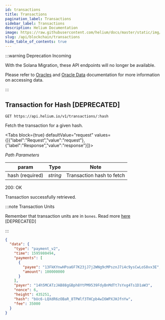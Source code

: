 ```yaml
---
id: transactions
title: Transactions
pagination_label: Transactions
sidebar_label: Transactions
description: Helium Documentation
image: https://raw.githubusercontent.com/helium/docs/master/static/img/link-image.png
slug: /api/blockchain/transactions
hide_table_of_contents: true
---
```



:::warning Deprecation Incoming

With the Solana Migration, these API endpoints will no longer be available.

Please refer to [Oracles](/oracles) and [Oracle Data](/oracles/oracle-data) documentation for more
information on accessing data.

:::

## Transaction for Hash [DEPRECATED]

```
GET https://api.helium.io/v1/transactions/:hash
```

Fetch the transaction for a given hash.

<Tabs
  block={true}
  defaultValue="request"
  values={[{"label":"Request","value":"request"},{"label":"Response","value":"response"}]}>
<TabItem value="request">

_Path Parameters_

| param           | Type     | Note                      |
| --------------- | -------- | ------------------------- |
| hash (required) | _string_ | Transaction hash to fetch |

</TabItem>
<TabItem value="response">

200: OK

Transaction successfully retrieved.

:::note Transaction Units

Remember that transaction units are in `bones`. Read more
[here](/api/blockchain/introduction/#transaction-units) [DEPRECATED]

:::

```json
{
  "data": {
    "type": "payment_v2",
    "time": 1595980494,
    "payments": [
      {
        "payee": "13FkKYnwHPoa6F7K23jJ7j2WNg9cMPsznJ7i4c9ysCwLoS8vx3E",
        "amount": 100000000
      }
    ],
    "payer": "14h5MCATzJAB88gGBph8YtPM9539FdyBnMdTt7sYxg4Ts1D1aW3",
    "nonce": 6,
    "height": 435251,
    "hash": "bUc6-LQXdR6zOBaR_8TPWlf3THCpb4wI6WPXJHJfnYw",
    "fee": 35000
  }
}
```

</TabItem>
</Tabs>
